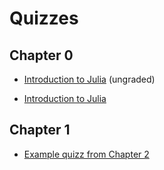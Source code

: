 # Quizzes

## Chapter 0

- [Introduction to Julia](quizzes/build/julia.pdf) (ungraded)

- [Introduction to Julia](quizzes/build/julia_graded.pdf)

## Chapter 1

- [Example quizz from Chapter 2](quizzes/build/interpolation.pdf)
